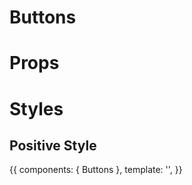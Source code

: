 
<Meta title="Components/Buttons/Positive" Component={Buttons} />

# Buttons

<Preview>
  <Story id="buttons--normal" height="60px" />
</Preview>

# Props

<Props of={Buttons} />

# Styles

## Positive Style

<Story name="positive" height="60px">
  {{
    components: { Buttons },
    template: '<Buttons name="positive" className="positive" :useDiv="false" :isLoading="false" />',
  }}
</Story>

